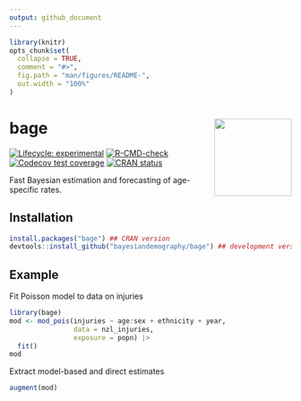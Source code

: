 ```yaml
---
output: github_document
---
```


<!-- README.md is generated from README.Rmd. Please edit that file -->

```r
library(knitr)
opts_chunk$set(
  collapse = TRUE,
  comment = "#>",
  fig.path = "man/figures/README-",
  out.width = "100%"
)
```

# bage <a href="https://github.com/bayesiandemography/bage"><img src="data-raw/sticker/sticker.png" align="right" height="138" /></a>

<!-- badges: start -->
[![Lifecycle: experimental](https://img.shields.io/badge/lifecycle-experimental-orange.svg)](https://lifecycle.r-lib.org/articles/stages.html#experimental)
[![R-CMD-check](https://github.com/bayesiandemography/bage/actions/workflows/R-CMD-check.yaml/badge.svg)](https://github.com/bayesiandemography/bage/actions/workflows/R-CMD-check.yaml)
[![Codecov test coverage](https://codecov.io/gh/bayesiandemography/bage/branch/main/graph/badge.svg)](https://app.codecov.io/gh/bayesiandemography/bage?branch=main)
[![CRAN status](https://www.r-pkg.org/badges/version/bage)](https://CRAN.R-project.org/package=bage)
<!-- badges: end -->

Fast Bayesian estimation and forecasting of age-specific rates.

## Installation

``` r
install.packages("bage") ## CRAN version
devtools::install_github("bayesiandemography/bage") ## development version
```

## Example

Fit Poisson model to data on injuries

```r
library(bage)
mod <- mod_pois(injuries ~ age:sex + ethnicity + year,
                data = nzl_injuries,
		        exposure = popn) |>
  fit()
mod
```

Extract model-based and direct estimates

```r
augment(mod)
```


